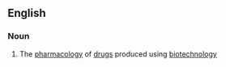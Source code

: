 ==English==

===Noun===
{{en-noun|-}}

# The [[pharmacology]] of [[drug]]s produced using [[biotechnology]]
